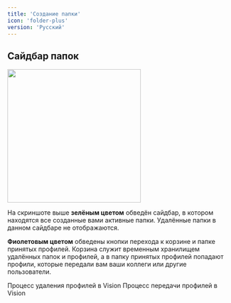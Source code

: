 ```yaml
---
title: 'Создание папки'
icon: 'folder-plus'
version: 'Русский'
---
```


## Сайдбар папок

<img src="/images/folders_sidebar.png" height="300">

На скриншоте выше **зелёным цветом** обведён сайдбар, в котором находятся все созданные вами активные папки. Удалённые папки в данном сайдбаре не отображаются.

**Фиолетовым цветом** обведены кнопки перехода к корзине и папке принятых профилей. Корзина служит временным хранилищем удалённых папок и профилей, а в папку принятых профилей попадают профили, которые передали вам ваши коллеги или другие пользователи. 

<CardGroup cols={2}>
    <Card title="Удаление и корзина профилей" icon="trash">
      Процесс удаления профилей в Vision
    </Card>
    <Card title="Передача профилей" icon="arrow-up-from-bracket">
      Процесс передачи профилей в Vision
    </Card>
  </CardGroup>

